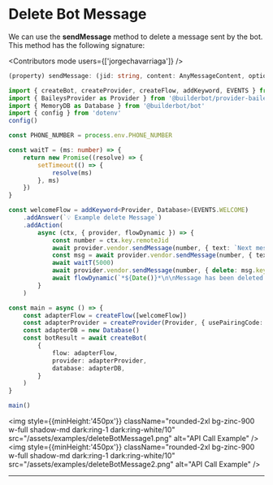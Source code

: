 

# Delete Bot Message

We can use the __sendMessage__ method to delete a message sent by the bot. This method has the following signature:

<Contributors mode users={['jorgechavarriaga']} />

```ts
(property) sendMessage: (jid: string, content: AnyMessageContent, options?: MiscMessageGenerationOptions) => Promise<proto.WebMessageInfo>
```


```ts {{ title: 'app.ts' }}
import { createBot, createProvider, createFlow, addKeyword, EVENTS } from '@builderbot/bot'
import { BaileysProvider as Provider } from '@builderbot/provider-baileys'
import { MemoryDB as Database } from '@builderbot/bot'
import { config } from 'dotenv'
config()

const PHONE_NUMBER = process.env.PHONE_NUMBER

const waitT = (ms: number) => {
    return new Promise((resolve) => {
        setTimeout(() => {
            resolve(ms)
        }, ms)
    })
}

const welcomeFlow = addKeyword<Provider, Database>(EVENTS.WELCOME)
    .addAnswer(`💡 Example delete Message`)
    .addAction(
        async (ctx, { provider, flowDynamic }) => {
            const number = ctx.key.remoteJid
            await provider.vendor.sendMessage(number, { text: `Next message is going to be deleted in 5 seconds.\n\n*${Date()}*` })
            const msg = await provider.vendor.sendMessage(number, { text: `This is the message to be deleted!!! ` })
            await waitT(5000)
            await provider.vendor.sendMessage(number, { delete: msg.key })
            await flowDynamic(`*${Date()}*\n\nMessage has been deleted!`)
        }
    )

const main = async () => {
    const adapterFlow = createFlow([welcomeFlow])
    const adapterProvider = createProvider(Provider, { usePairingCode: true, phoneNumber: PHONE_NUMBER })
    const adapterDB = new Database()
    const botResult = await createBot(
        {
            flow: adapterFlow,
            provider: adapterProvider,
            database: adapterDB,
        }
    )
}

main()
```


<img style={{minHeight:'450px'}} className="rounded-2xl bg-zinc-900 w-full shadow-md dark:ring-1 dark:ring-white/10" src="/assets/examples/deleteBotMessage1.png" alt="API Call Example" />
<img style={{minHeight:'450px'}} className="rounded-2xl bg-zinc-900 w-full shadow-md dark:ring-1 dark:ring-white/10" src="/assets/examples/deleteBotMessage2.png" alt="API Call Example" />

---

<Guides />

<Resources />

